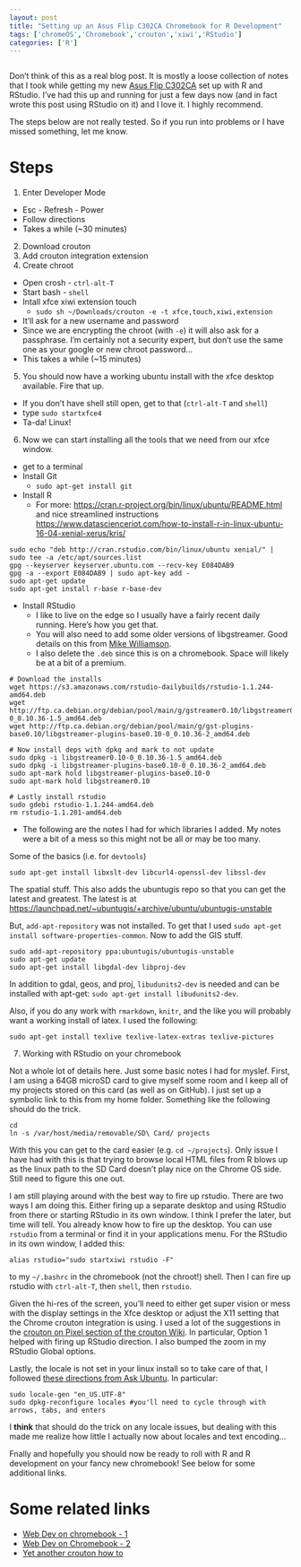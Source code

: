 ```yaml
---
layout: post
title: "Setting up an Asus Flip C302CA Chromebook for R Development"
tags: ['chromeOS','Chromebook','crouton','xiwi','RStudio']
categories: ['R']
---
```


```r
```

Don't think of this as a real blog post.  It is mostly a loose collection of notes that I took while getting my new [Asus Flip C302CA](https://www.asus.com/us/Notebooks/ASUS-Chromebook-Flip-C302CA/) set up with R and RStudio.  I've had this up and running for just a few days now (and in fact wrote this post using RStudio on it) and I love it.  I highly recommend.  

The steps below are not really tested.  So if you run into problems or I have missed something, let me know.  

# Steps
1. Enter Developer Mode
  - Esc - Refresh - Power
  - Follow directions
  - Takes a while (~30 minutes)
2. Download crouton
3. Add crouton integration extension
4. Create chroot
  - Open crosh - `ctrl-alt-T`
  - Start bash - `shell`
  - Intall xfce xiwi extension touch
    - `sudo sh ~/Downloads/crouton -e -t xfce,touch,xiwi,extension`
  - It'll ask for a new username and password
  - Since we are encrypting the chroot (with `-e`) it will also ask for a passphrase. I'm certainly not a security expert, but don't use the same one as your google or new chroot password...
  - This takes a while (~15 minutes)
5. You should now have a working ubuntu install with the xfce desktop available.  Fire that up.
  - If you don't have shell still open, get to that (`ctrl-alt-T` and `shell`)
  - type `sudo startxfce4`
  - Ta-da!  Linux!
6. Now we can start installing all the tools that we need from our xfce window.
  - get to a terminal
  - Install Git
    - `sudo apt-get install git`
  - Install R
    - For more: <https://cran.r-project.org/bin/linux/ubuntu/README.html> and nice streamlined instructions  <https://www.datascienceriot.com/how-to-install-r-in-linux-ubuntu-16-04-xenial-xerus/kris/>

```
sudo echo "deb http://cran.rstudio.com/bin/linux/ubuntu xenial/" | sudo tee -a /etc/apt/sources.list
gpg --keyserver keyserver.ubuntu.com --recv-key E084DAB9
gpg -a --export E084DAB9 | sudo apt-key add -
sudo apt-get update
sudo apt-get install r-base r-base-dev
```
  - Install RStudio
    - I like to live on the edge so I usually have a fairly recent daily running.  Here's how you get that.
    - You will also need to add some older versions of libgstreamer.  Good details on this from [Mike Williamson](https://mikewilliamson.wordpress.com/2016/11/14/installing-r-studio-on-ubuntu-16-10/).
    - I also delete the `.deb` since this is on a chromebook.  Space will likely be at a bit of a premium.
    
```
# Download the installs
wget https://s3.amazonaws.com/rstudio-dailybuilds/rstudio-1.1.244-amd64.deb
wget http://ftp.ca.debian.org/debian/pool/main/g/gstreamer0.10/libgstreamer0.10-0_0.10.36-1.5_amd64.deb
wget http://ftp.ca.debian.org/debian/pool/main/g/gst-plugins-base0.10/libgstreamer-plugins-base0.10-0_0.10.36-2_amd64.deb
 
# Now install deps with dpkg and mark to not update
sudo dpkg -i libgstreamer0.10-0_0.10.36-1.5_amd64.deb
sudo dpkg -i libgstreamer-plugins-base0.10-0_0.10.36-2_amd64.deb
sudo apt-mark hold libgstreamer-plugins-base0.10-0
sudo apt-mark hold libgstreamer0.10

# Lastly install rstudio
sudo gdebi rstudio-1.1.244-amd64.deb
rm rstudio-1.1.201-amd64.deb
```
  - The following are the notes I had for which libraries I added.  My notes were a bit of a mess so this might not be all or may be too many.

Some of the basics (i.e. for `devtools`)

```
sudo apt-get install libxslt-dev libcurl4-openssl-dev libssl-dev
```

The spatial stuff.  This also adds the ubuntugis repo so that you can get the latest and greatest.  The latest is at <https://launchpad.net/~ubuntugis/+archive/ubuntu/ubuntugis-unstable>

But, `add-apt-repository` was not installed.  To get that I used `sudo apt-get install software-properties-common`.  Now to add the GIS stuff.

```
sudo add-apt-repository ppa:ubuntugis/ubuntugis-unstable
sudo apt-get update
sudo apt-get install libgdal-dev libproj-dev
```

In addition to gdal, geos, and proj, `libudunits2-dev` is needed and can be installed with apt-get: `sudo apt-get install libudunits2-dev`.

Also, if you do any work with `rmarkdown`, `knitr`, and the like you will probably want a working install of latex.  I used the following:

```
sudo apt-get install texlive texlive-latex-extras texlive-pictures
```



7. Working with RStudio on your chromebook

Not a whole lot of details here.  Just some basic notes I had for myslef.  First, I am using a 64GB microSD card to give myself some room and I keep all of my projects stored on this card (as well as on GitHub).  I just set up a symbolic link to this from my home folder.  Something like the following should do the trick.

```
cd 
ln -s /var/host/media/removable/SD\ Card/ projects
```
With this you can get to the card easier (e.g. `cd ~/projects`).  Only issue I have had with this is that trying to browse local HTML files from R blows up as the linux path to the SD Card doesn't play nice on the Chrome OS side.  Still need to figure this one out.

I am still playing around with the best way to fire up rstudio.  There are two ways I am doing this.  Either firing up a separate desktop and using RStudio from there or starting RStudio in its own window.  I think I prefer the later, but time will tell.  You already know how to fire up the desktop.  You can use `rstudio` from a terminal or find it in your applications menu. For the RStudio in its own window, I added this:

```
alias rstudio="sudo startxiwi rstudio -F"
```

to my `~/.bashrc` in the chromebook (not the chroot!) shell.  Then I can fire up rstudio with `ctrl-alt-T`, then `shell`, then  `rstudio`.

Given the hi-res of the screen, you'll need to either get super vision or mess with the display settings in the Xfce desktop or adjust the X11 setting that the Chrome crouton integration is using.  I used a lot of the suggestions in the [crouton on Pixel section of the crouton Wiki](https://github.com/dnschneid/crouton/wiki/Chromebook-Pixel).  In particular, Option 1 helped with firing up RStudio direction.  I also bumped the zoom in my RStudio Global options.

Lastly, the locale is not set in your linux install so to take care of that, I followed [these directions from Ask Ubuntu](https://askubuntu.com/questions/162391/how-do-i-fix-my-locale-issue).  In particular:

```
sudo locale-gen "en_US.UTF-8"
sudo dpkg-reconfigure locales #you'll need to cycle through with arrows, tabs, and enters
```
I **think** that should do the trick on any locale issues, but dealing with this made me realize how little I actually now about locales and text encoding...

Fnally and hopefully you should now be ready to roll with R and R development on your fancy new chromebook!  See below for some additional links.

# Some related links
- [Web Dev on chromebook - 1](https://medium.com/@martinmalinda/ultimate-guide-for-web-development-on-chromebook-part-1-crouton-2ec2e6bb2a2d)
- [Web Dev on Chromebook - 2](https://medium.com/@martinmalinda/ultimate-guide-for-web-development-on-chromebook-part-2-chromeos-tricks-and-workflows-4dfcc308d391)
- [Yet another crouton how to](https://www.codedonut.com/chromebook/install-crouton-chromebook/)
